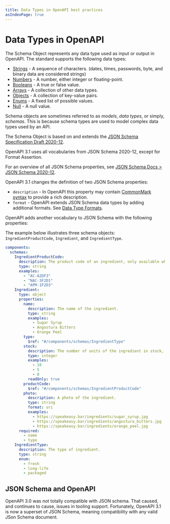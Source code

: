 ```yaml
---
title: Data Types in OpenAPI best practices
asIndexPage: true
---
```


# Data Types in OpenAPI

The Schema Object represents any data type used as input or output in OpenAPI. The standard supports the following data types:

- [Strings](/openapi/schemas/strings) - A sequence of characters. (dates, times, passwords, byte, and binary data are considered strings)
- [Numbers](/openapi/schemas/numbers) - A number, either integer or floating-point.
- [Booleans](/openapi/schemas/booleans) - A true or false value.
- [Arrays](/openapi/schemas/arrays) - A collection of other data types.
- [Objects](/openapi/schemas/objects) - A collection of key-value pairs.
- [Enums](/openapi/schemas/enums) - A fixed list of possible values.
- [Null](/openapi/schemas/null) - A null value.

Schema objects are sometimes referred to as _models_, _data types_, or simply, _schemas_. This is because schema types are used to model complex data types used by an API.

The Schema Object is based on and extends the [JSON Schema Specification Draft 2020-12](https://datatracker.ietf.org/doc/html/draft-bhutton-json-schema-00).

OpenAPI 3.1 uses all vocabularies from JSON Schema 2020-12, except for Format Assertion.

For an overview of all JSON Schema properties, see [JSON Schema Docs > JSON Schema 2020-12](https://www.learnjsonschema.com/2020-12/).

OpenAPI 3.1 changes the definition of two JSON Schema properties:

- `description` - In OpenAPI this property may contain [CommonMark syntax](https://spec.commonmark.org/) to provide a rich description.
- `format` - OpenAPI extends JSON Schema data types by adding additional formats. See [Data Type Formats](/openapi/schemas/dataTypes).

OpenAPI adds another vocabulary to JSON Schema with the following properties:

<Table
  data={[
    { fieldName: "`discriminator`", type: "[Discriminator Object](/openapi/schemas/objects/polymorphism#discriminator-object)", description: "A discriminator object describes how to differentiate between related schemas based on the value of a field in a request or response. See [Composition and Inheritance](/openapi/schemas/objects/polymorphism)." },
    { fieldName: "`xml`", type: "[XML Object](/openapi/schemas/objects/xml)", description: "Adds details about how the schema should be represented as XML." },
    { fieldName: "`externalDocs`", type: "[External Documentation Object](/openapi/external-documentation)", description: "Points to external documentation for this schema." },
    { fieldName: "`example`", type: "Any", description: "An example that satisfies this schema. **Deprecated:** Although valid, the use of `example` is discouraged. Use [Examples](/openapi/examples) instead." },
    { fieldName: "`x-`", type: "[Extensions](/openapi/extensions)", description: "Any number of extension fields can be added to the schema that can be used by tooling and vendors." },
    { fieldName: "Arbitrary properties", type: "Any", description: "The schema object supports arbitrary properties without the `x-` prefix. This is discouraged in favor of [Extensions](/openapi/extensions)." }
  ]}
  columns={[
    { key: "fieldName", header: "Field Name" },
    { key: "type", header: "Type" },
    { key: "description", header: "Description" }
  ]}
/>

The example below illustrates three schema objects: `IngredientProductCode`, `Ingredient`, and `IngredientType`.

```yaml
components:
  schemas:
    IngredientProductCode:
      description: The product code of an ingredient, only available when authenticated.
      type: string
      examples:
        - "AC-A2DF3"
        - "NAC-3F2D1"
        - "APM-1F2D3"
    Ingredient:
      type: object
      properties:
        name:
          description: The name of the ingredient.
          type: string
          examples:
            - Sugar Syrup
            - Angostura Bitters
            - Orange Peel
        type:
          $ref: "#/components/schemas/IngredientType"
        stock:
          description: The number of units of the ingredient in stock, only available when authenticated.
          type: integer
          examples:
            - 10
            - 5
            - 0
          readOnly: true
        productCode:
          $ref: "#/components/schemas/IngredientProductCode"
        photo:
          description: A photo of the ingredient.
          type: string
          format: uri
          examples:
            - https://speakeasy.bar/ingredients/sugar_syrup.jpg
            - https://speakeasy.bar/ingredients/angostura_bitters.jpg
            - https://speakeasy.bar/ingredients/orange_peel.jpg
      required:
        - name
        - type
    IngredientType:
      description: The type of ingredient.
      type: string
      enum:
        - fresh
        - long-life
        - packaged
```

## JSON Schema and OpenAPI

OpenAPI 3.0 was not totally compatible with JSON schema. That caused, and continues to cause, issues in tooling support. Fortunately, OpenAPI 3.1 is now a superset of JSON Schema, meaning compatibility with any valid JSon Schema document.
